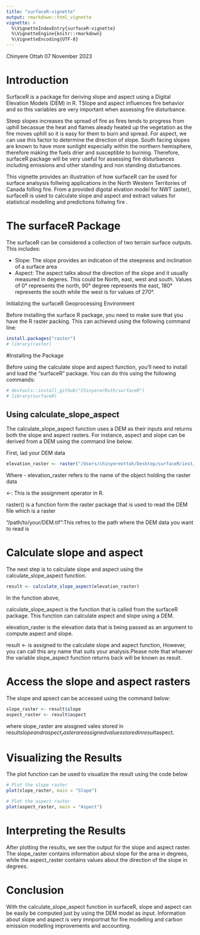 ```yaml
---
title: "surfaceR-vignette"
output: rmarkdown::html_vignette
vignette: >
  %\VignetteIndexEntry{surfaceR-vignette}
  %\VignetteEngine{knitr::rmarkdown}
  %\VignetteEncoding{UTF-8}
---
```

Chinyere Ottah
07 November 2023

# Introduction
 SurfaceR is a package for deriving slope and aspect using a  Digital Elevation Models (DEM) in R. TSlope and      aspect influences fire behavior and so this variables are very important when assessing fire disturbance. 
 
 Steep slopes increases the spread of fire as fires tends to progress from uphill becassue the heat and flames aleady heated up the vegetation as the fire moves uphill so it is easy for them to burn and spread. For aspect, we can use this factor to determine the direction of slope. South facing slopes are known to have more sunlight especially within the northern hemisphere, therefore making the fuels drier and susceptible to burning. Therefore, surfaceR package will be very useful for assessing fire disturbances including emissions and other standing and non standing disturbances. 
 
This vignette provides an illustration of how surfaceR can be used for surface analsysis follwing applications in the North Western Territories of Canada folling fire. From a provided digotal elvation model for NWT (aster), surfaceR is used to calculate slope and aspect and extract values for statistical modelling and predictions follwing fire .


# The surfaceR Package
The surfaceR can be considered a collection of two terrain surface outputs. This includes:

-  Slope:  The slope provides an indication of the steepness and inclination of a surface area 
-  Aspect: The aspect talks about the direction of the slope and it usually measured in degeres. This could be North, east, west and south. Values of 0° represents the north, 90° degree represents the east, 180° represents the south while the west is for values of 270°.


Initializing the surfaceR Geoprocessing Environment

Before installing the surface R package, you need to make sure that you have the R raster packing. This can  achieved using the following command line: 
```r
install.packages("raster")
# library(raster)
```

#Installing the Package

Before using the calculate slope and aspect function, you'll need to install and load the "surfaceR" package. You can do this using the following commands:

```r
# devtools::install_github("ChinyererRuth/surfaceR") 
# library(surfaceR)
```
## Using calculate_slope_aspect
The calculate_slope_aspect function uses a DEM as their inputs and returns both the slope and aspect rasters. For instance, aspect and  slope can be derived from a DEM using the command line below.

First, lad your DEM data 
```r
elevation_raster <- raster("/Users/chinyereottah/Desktop/surfaceR/inst/extdata/NWT-2023-DEMfill.tif")
```

Where
- elevation_raster refers to the name of the object holding the raster data  

<-: This is the assignment operator in R. 

raster() is a function form the raster package that is used to read the DEM file which is a raster

"/path/to/your/DEM.tif":This refres to the path where the DEM data you want to read is

# Calculate slope and aspect
The next step is to calculate slope and aspect using the calculate_slope_aspect function.

```r
result <- calculate_slope_aspect(elevation_raster)

```
In the function above, 

calculate_slope_aspect is the function that is called from the surfaceR package. This function can calculate aspect and slope using a DEM. 


elevation_raster is the elevation data  that is being passed as an argument to compute aspect and slope.

result <- is assigned to the calculate slope and aspect function, However, you can call this any name that suits your analysis.Please note that whaever the variable slope_aspect function returns back will be known as result.  


# Access the slope and aspect rasters
The slope and apsect can be accessed using the command below:
```r
slope_raster <- result$slope
aspect_raster <- result$aspect
```
where slope_raster are aissgned vales stored in  result$slope and raspect_raster are assigned values stored in result$aspect.



# Visualizing the Results
The plot function can be used to visualize the result using the code below 
```r
# Plot the slope raster
plot(slope_raster, main = "Slope")

# Plot the aspect raster
plot(aspect_raster, main = "Aspect")

```

# Interpreting the Results
After plotting the results, we see the output for the slope and aspect raster. The slope_raster contains information about slope for the area in degrees, while the aspect_raster contains values about the direction of the slope in degrees.

# Conclusion

With the calculate_slope_aspect function in surfaceR, slope and aspect can be easily be computed just by using the DEM model as input. Information about slope and aspect is very imnportnat for fire modelling and carbon emission modelling improvements and accounting.


